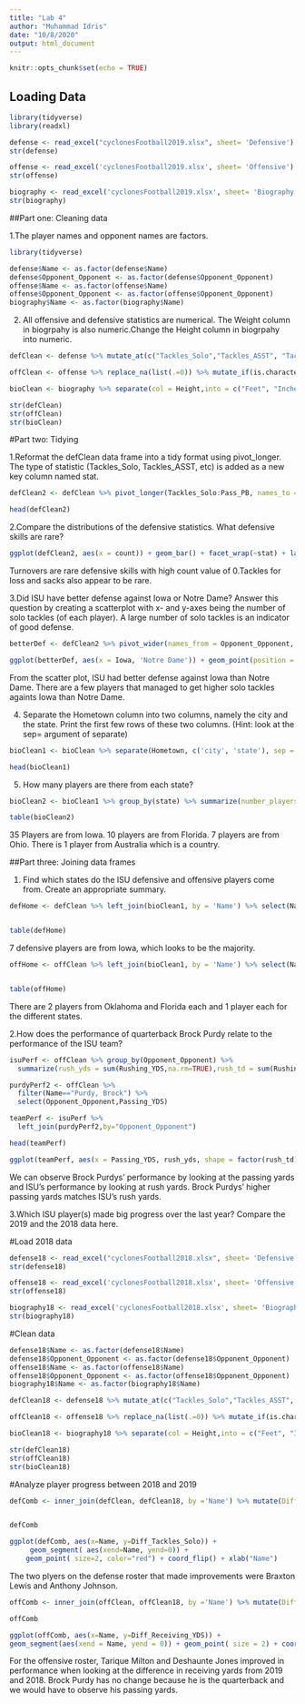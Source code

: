 ```yaml
---
title: "Lab 4"
author: "Muhammad Idris"
date: "10/8/2020"
output: html_document
---
```


```r
knitr::opts_chunk$set(echo = TRUE)
```

## Loading Data

```r
library(tidyverse)
library(readxl)

defense <- read_excel("cyclonesFootball2019.xlsx", sheet= 'Defensive')
str(defense)

offense <- read_excel('cyclonesFootball2019.xlsx', sheet= 'Offensive')
str(offense)

biography <- read_excel('cyclonesFootball2019.xlsx', sheet= 'Biography')
str(biography)


```

##Part one: Cleaning data

1.The player names and opponent names are factors.  

```r
library(tidyverse)

defense$Name <- as.factor(defense$Name)
defense$Opponent_Opponent <- as.factor(defense$Opponent_Opponent)
offense$Name <- as.factor(offense$Name)
offense$Opponent_Opponent <- as.factor(offense$Opponent_Opponent)
biography$Name <- as.factor(biography$Name)  
```  

2. All offensive and defensive statistics are numerical. The Weight column in biogrpahy is also numeric.Change the Height column in biogrpahy into numeric. 

```r
defClean <- defense %>% mutate_at(c("Tackles_Solo","Tackles_ASST", "Tackles_TFL","Tackles_Sack","Turnover_FF","Turnover_FR","Turnover_INT","Pass_QBH","Pass_PB"),as.numeric)

offClean <- offense %>% replace_na(list(.=0)) %>% mutate_if(is.character,list(~replace_na(.,0))) %>% mutate_at(c("Rushing_ATT","Rushing_YDS", "Rushing_TD","Receiving_REC","Receiving_YDS","Receiving_TD","Passing_YDS","Receiving_TD","Passing_CMP-ATT","Passing_YDS","Passing_TD","Passing_INT"),as.numeric)

bioClean <- biography %>% separate(col = Height,into = c("Feet", "Inches"), sep = "-") %>% mutate(Weight = as.numeric(Weight)) %>% mutate(Feet = as.numeric(Feet),Inches = as.numeric(Inches)) %>% mutate(Height = Feet * 12 + Inches) %>% select (-Feet , -Inches)

str(defClean)
str(offClean)
str(bioClean)  
```

#Part two: Tidying  

1.Reformat the defClean data frame into a tidy format using pivot_longer. The type of statistic (Tackles_Solo, Tackles_ASST, etc) is added as a new key column named stat.  

```r
defClean2 <- defClean %>% pivot_longer(Tackles_Solo:Pass_PB, names_to = 'stat', values_to = 'count')

head(defClean2)
```  

2.Compare the distributions of the defensive statistics. What defensive skills are rare?

```r
ggplot(defClean2, aes(x = count)) + geom_bar() + facet_wrap(~stat) + labs(title = "Distributions of the Defensive Statistics")
```  

Turnovers are rare defensive skills with high count value of 0.Tackles for loss and sacks also appear to be rare.

3.Did ISU have better defense against Iowa or Notre Dame? Answer this question by creating a scatterplot with x- and y-axes being the number of solo tackles (of each player). A large number of solo tackles is an indicator of good defense.  

```r
betterDef <- defClean2 %>% pivot_wider(names_from = Opponent_Opponent, values_from = count) %>% filter(stat == 'Tackles_Solo') %>% select(c('Iowa' ,'Notre Dame', stat)) 

ggplot(betterDef, aes(x = Iowa, 'Notre Dame')) + geom_point(position = 'jitter') + labs(x = 'Defense againts Iowa', y = 'Defense against Notre Dame', title = 'ISU defense against Iowa vs Notre Dame by solo tackles')
```

From the scatter plot, ISU had better defense against Iowa than Notre Dame. There are a few players that managed to get higher solo tackles againts Iowa than Notre Dame.

4. Separate the Hometown column into two columns, namely the city and the state. Print the first few rows of these two columns. (Hint: look at the sep= argument of separate)  

```r
bioClean1 <- bioClean %>% separate(Hometown, c('city', 'state'), sep = ',')

head(bioClean1)
```  

5. How many players are there from each state?  

```r
bioClean2 <- bioClean1 %>% group_by(state) %>% summarize(number_players = n()) %>% arrange(desc(number_players))

table(bioClean2)
``` 
35 Players are from Iowa. 10 players are from Florida. 7 players are from Ohio. There is 1 player from Australia which is a country. 

##Part three: Joining data frames

1. Find which states do the ISU defensive and offensive players come from. Create an appropriate summary.  

```r
defHome <- defClean %>% left_join(bioClean1, by = 'Name') %>% select(Name, state) %>% distinct()


table(defHome)
```
7 defensive players are from Iowa, which looks to be the majority.

```r
offHome <- offClean %>% left_join(bioClean1, by = 'Name') %>% select(Name, state) %>% distinct()


table(offHome)
```  
There are 2 players from Oklahoma and Florida each and 1 player each for the different states.  

2.How does the performance of quarterback Brock Purdy relate to the performance of the ISU team?  

```r
isuPerf <- offClean %>% group_by(Opponent_Opponent) %>%
  summarize(rush_yds = sum(Rushing_YDS,na.rm=TRUE),rush_td = sum(Rushing_TD,na.rm=TRUE))

purdyPerf2 <- offClean %>%
  filter(Name=="Purdy, Brock") %>%
  select(Opponent_Opponent,Passing_YDS)

teamPerf <- isuPerf %>%
  left_join(purdyPerf2,by="Opponent_Opponent")

head(teamPerf)
```  

```r
ggplot(teamPerf, aes(x = Passing_YDS, rush_yds, shape = factor(rush_td))) + geom_point(na.rm=TRUE)
```  

We can observe Brock Purdys' performance by looking at the passing yards and ISU's performance by looking at rush yards. Brock Purdys' higher passing yards matches ISU's rush yards.

3.Which ISU player(s) made big progress over the last year? Compare the 2019 and the 2018 data here.  

#Load 2018 data
```r

defense18 <- read_excel("cyclonesFootball2018.xlsx", sheet= 'Defensive')
str(defense18)

offense18 <- read_excel('cyclonesFootball2018.xlsx', sheet= 'Offensive')
str(offense18)

biography18 <- read_excel('cyclonesFootball2018.xlsx', sheet= 'Biography')
str(biography18)
```

#Clean data
```r
defense18$Name <- as.factor(defense18$Name)
defense18$Opponent_Opponent <- as.factor(defense18$Opponent_Opponent)
offense18$Name <- as.factor(offense18$Name)
offense18$Opponent_Opponent <- as.factor(offense18$Opponent_Opponent)
biography18$Name <- as.factor(biography18$Name)  
```

```r
defClean18 <- defense18 %>% mutate_at(c("Tackles_Solo","Tackles_ASST", "Tackles_TFL","Tackles_Sack","Turnover_FF","Turnover_FR","Turnover_INT","Pass_QBH","Pass_PB"),as.numeric)

offClean18 <- offense18 %>% replace_na(list(.=0)) %>% mutate_if(is.character,list(~replace_na(.,0))) %>% mutate_at(c("Rushing_ATT","Rushing_YDS", "Rushing_TD","Receiving_REC","Receiving_YDS","Receiving_TD","Passing_YDS","Receiving_TD","Passing_CMP-ATT","Passing_YDS","Passing_TD","Passing_INT"),as.numeric)

bioClean18 <- biography18 %>% separate(col = Height,into = c("Feet", "Inches"), sep = "-") %>% mutate(Weight = as.numeric(Weight)) %>% mutate(Feet = as.numeric(Feet),Inches = as.numeric(Inches)) %>% mutate(Height = Feet * 12 + Inches) %>% select (-Feet , -Inches)

str(defClean18)
str(offClean18)
str(bioClean18)  
```

#Analyze player progress between 2018 and 2019

```r
defComb <- inner_join(defClean, defClean18, by ='Name') %>% mutate(Diff_Tackles_Solo = Tackles_Solo.x - Tackles_Solo.y) %>% select(Name, Diff_Tackles_Solo) %>% arrange(desc(Diff_Tackles_Solo))


defComb
```

```r
ggplot(defComb, aes(x=Name, y=Diff_Tackles_Solo)) +
     geom_segment( aes(xend=Name, yend=0)) +
    geom_point( size=2, color="red") + coord_flip() + xlab("Name")

```  

The two plyers on the defense roster that made improvements were Braxton Lewis and Anthony Johnson. 

```r
offComb <- inner_join(offClean, offClean18, by ='Name') %>% mutate(Diff_Receiving_YDS = Receiving_YDS.x - Receiving_YDS.y) %>% select(Name, Diff_Receiving_YDS) %>% arrange(desc(Diff_Receiving_YDS))

offComb
```
```r
ggplot(offComb, aes(x=Name, y=Diff_Receiving_YDS)) +
geom_segment(aes(xend = Name, yend = 0)) + geom_point( size = 2) + coord_flip() + xlab("Name")
```

For the offensive roster, Tarique Milton and Deshaunte Jones improved in performance when looking at the difference in receiving yards from 2019 and 2018. Brock Purdy has no change because he is the quarterback and we would have to observe his passing yards.  